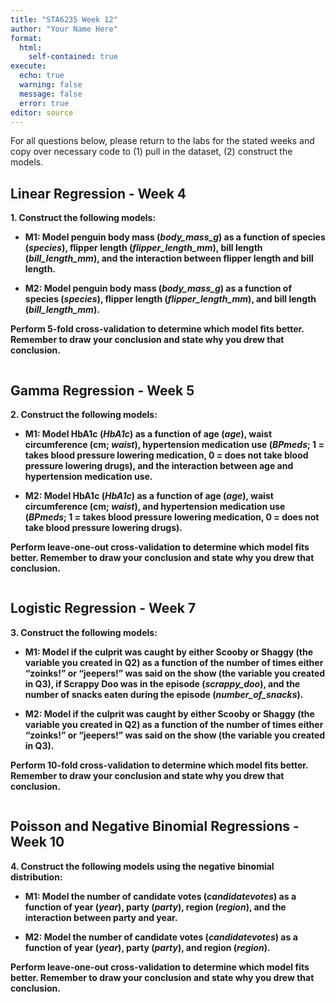 ```yaml
---
title: "STA6235 Week 12"
author: "Your Name Here"
format: 
  html:
    self-contained: true
execute:
  echo: true
  warning: false
  message: false
  error: true
editor: source
---
```


For all questions below, please return to the labs for the stated weeks and copy over necessary code to (1) pull in the dataset, (2) construct the models.

## Linear Regression - Week 4

**1. Construct the following models:**

- **M1: Model penguin body mass (*body_mass_g*) as a function of species (*species*), flipper length (*flipper_length_mm*), bill length (*bill_length_mm*), and the interaction between flipper length and bill length.**

- **M2: Model penguin body mass (*body_mass_g*) as a function of species (*species*), flipper length (*flipper_length_mm*), and bill length (*bill_length_mm*).**

**Perform 5-fold cross-validation to determine which model fits better. Remember to draw your conclusion and state why you drew that conclusion.**

```r

```

## Gamma Regression - Week 5

**2. Construct the following models:**

- **M1: Model HbA1c (*HbA1c*) as a function of age (*age*), waist circumference (cm; *waist*), hypertension medication use (*BPmeds*; 1 = takes blood pressure lowering medication, 0 = does not take blood pressure lowering drugs), and the interaction between age and hypertension medication use.**

- **M2: Model HbA1c (*HbA1c*) as a function of age (*age*), waist circumference (cm; *waist*), and hypertension medication use (*BPmeds*; 1 = takes blood pressure lowering medication, 0 = does not take blood pressure lowering drugs).**

**Perform leave-one-out cross-validation to determine which model fits better. Remember to draw your conclusion and state why you drew that conclusion.**

```r

```

## Logistic Regression - Week 7

**3. Construct the following models:**

- **M1: Model if the culprit was caught by either Scooby or Shaggy (the variable you created in Q2) as a function of the number of times either "zoinks!" or "jeepers!" was said on the show (the variable you created in Q3), if Scrappy Doo was in the episode (*scrappy_doo*), and the number of snacks eaten during the episode (*number_of_snacks*).**

- **M2: Model if the culprit was caught by either Scooby or Shaggy (the variable you created in Q2) as a function of the number of times either "zoinks!" or "jeepers!" was said on the show (the variable you created in Q3).**

**Perform 10-fold cross-validation to determine which model fits better. Remember to draw your conclusion and state why you drew that conclusion.**

```r

```

## Poisson and Negative Binomial Regressions - Week 10

**4. Construct the following models using the negative binomial distribution:**

- **M1: Model the number of candidate votes (*candidatevotes*) as a function of year (*year*), party (*party*), region (*region*), and the interaction between party and year.**

- **M2: Model the number of candidate votes (*candidatevotes*) as a function of year (*year*), party (*party*), and region (*region*).**

**Perform leave-one-out cross-validation to determine which model fits better. Remember to draw your conclusion and state why you drew that conclusion.**
